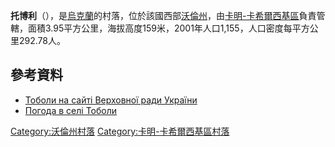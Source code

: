 {{coord|51|35|49|N|25|20|45|E|scale:30000|display=title}}

'''托博利'''（{{lang-uk|Тоболи}}），是[[烏克蘭|烏克蘭]]的村落，位於該國西部[[沃倫州|沃倫州]]，由[[卡明-卡希爾西基區|卡明-卡希爾西基區]]負責管轄，面積3.95平方公里，海拔高度159米，2001年人口1,155，人口密度每平方公里292.78人。

==參考資料==
* [http://gska2.rada.gov.ua/pls/z7502/A005?rf7571=3725 Тоболи на сайті Верховної ради України]{{dead link|date=2017年12月 |bot=InternetArchiveBot |fix-attempted=yes }}
* [http://weather.in.ua/ua/volynskaja/26203 Погода в селі Тоболи] {{Wayback|url=http://weather.in.ua/ua/volynskaja/26203 |date=20160305214024 }}

[[Category:沃倫州村落|Category:沃倫州村落]]
[[Category:卡明-卡希爾西基區村落|Category:卡明-卡希爾西基區村落]]


{{Volyn-geo-stub}}